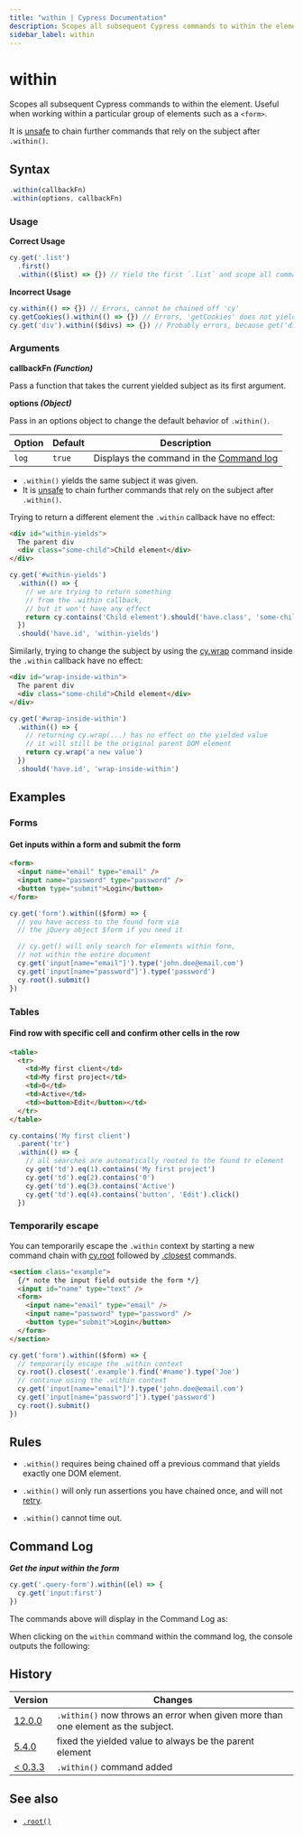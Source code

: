 ```yaml
---
title: "within | Cypress Documentation"
description: Scopes all subsequent Cypress commands to within the element.
sidebar_label: within
---
```


<ProductHeading product="app" />

# within

Scopes all subsequent Cypress commands to within the element. Useful when working
within a particular group of elements such as a `<form>`.

It is [unsafe](/app/core-concepts/retry-ability#Only-queries-are-retried) to
chain further commands that rely on the subject after `.within()`.

## Syntax

```javascript
.within(callbackFn)
.within(options, callbackFn)
```

### Usage

<Icon name="check-circle" color="green" /> **Correct Usage**

```javascript
cy.get('.list')
  .first()
  .within(($list) => {}) // Yield the first `.list` and scope all commands within it
```

<Icon name="exclamation-triangle" color="red" /> **Incorrect Usage**

```javascript
cy.within(() => {}) // Errors, cannot be chained off 'cy'
cy.getCookies().within(() => {}) // Errors, 'getCookies' does not yield DOM element
cy.get('div').within(($divs) => {}) // Probably errors, because get('div') yields multiple elements
```

### Arguments

<Icon name="angle-right" /> **callbackFn _(Function)_**

Pass a function that takes the current yielded subject as its first argument.

<Icon name="angle-right" /> **options _(Object)_**

Pass in an options object to change the default behavior of `.within()`.

| Option | Default | Description                                                                         |
| ------ | ------- | ----------------------------------------------------------------------------------- |
| `log`  | `true`  | Displays the command in the [Command log](/app/core-concepts/open-mode#Command-Log) |

<HeaderYields />

- `.within()` yields the same subject it was given.
- It is [unsafe](/app/core-concepts/retry-ability#Only-queries-are-retried)
  to chain further commands that rely on the subject after `.within()`.

Trying to return a different element the `.within` callback have no effect:

```html
<div id="within-yields">
  The parent div
  <div class="some-child">Child element</div>
</div>
```

```js
cy.get('#within-yields')
  .within(() => {
    // we are trying to return something
    // from the .within callback,
    // but it won't have any effect
    return cy.contains('Child element').should('have.class', 'some-child')
  })
  .should('have.id', 'within-yields')
```

Similarly, trying to change the subject by using the
[cy.wrap](/api/commands/wrap) command inside the `.within` callback have no
effect:

```html
<div id="wrap-inside-within">
  The parent div
  <div class="some-child">Child element</div>
</div>
```

```js
cy.get('#wrap-inside-within')
  .within(() => {
    // returning cy.wrap(...) has no effect on the yielded value
    // it will still be the original parent DOM element
    return cy.wrap('a new value')
  })
  .should('have.id', 'wrap-inside-within')
```

## Examples

### Forms

#### Get inputs within a form and submit the form

```html
<form>
  <input name="email" type="email" />
  <input name="password" type="password" />
  <button type="submit">Login</button>
</form>
```

```javascript
cy.get('form').within(($form) => {
  // you have access to the found form via
  // the jQuery object $form if you need it

  // cy.get() will only search for elements within form,
  // not within the entire document
  cy.get('input[name="email"]').type('john.doe@email.com')
  cy.get('input[name="password"]').type('password')
  cy.root().submit()
})
```

### Tables

#### Find row with specific cell and confirm other cells in the row

```html
<table>
  <tr>
    <td>My first client</td>
    <td>My first project</td>
    <td>0</td>
    <td>Active</td>
    <td><button>Edit</button></td>
  </tr>
</table>
```

```javascript
cy.contains('My first client')
  .parent('tr')
  .within(() => {
    // all searches are automatically rooted to the found tr element
    cy.get('td').eq(1).contains('My first project')
    cy.get('td').eq(2).contains('0')
    cy.get('td').eq(3).contains('Active')
    cy.get('td').eq(4).contains('button', 'Edit').click()
  })
```

### Temporarily escape

You can temporarily escape the `.within` context by starting a new command chain
with [cy.root](/api/commands/root) followed by [.closest](/api/commands/closest)
commands.

```html
<section class="example">
  {/* note the input field outside the form */}
  <input id="name" type="text" />
  <form>
    <input name="email" type="email" />
    <input name="password" type="password" />
    <button type="submit">Login</button>
  </form>
</section>
```

```javascript
cy.get('form').within(($form) => {
  // temporarily escape the .within context
  cy.root().closest('.example').find('#name').type('Joe')
  // continue using the .within context
  cy.get('input[name="email"]').type('john.doe@email.com')
  cy.get('input[name="password"]').type('password')
  cy.root().submit()
})
```

## Rules

<HeaderRequirements />

- `.within()` requires being chained off a previous command that yields exactly
  one DOM element.

<HeaderAssertions />

- `.within()` will only run assertions you have chained once, and will not
  [retry](/app/core-concepts/retry-ability).

<HeaderTimeouts />

- `.within()` cannot time out.

## Command Log

**_Get the input within the form_**

```javascript
cy.get('.query-form').within((el) => {
  cy.get('input:first')
})
```

The commands above will display in the Command Log as:

<DocsImage
  src="/img/api/within/go-within-other-dom-elements.png"
  alt="Command Log within"
/>

When clicking on the `within` command within the command log, the console
outputs the following:

<DocsImage
  src="/img/api/within/within-shows-its-yield-in-console-log.png"
  alt="Console Log within"
/>

## History

| Version                                    | Changes                                                                          |
| ------------------------------------------ | -------------------------------------------------------------------------------- |
| [12.0.0](/app/references/changelog#12-0-0) | `.within()` now throws an error when given more than one element as the subject. |
| [5.4.0](/app/references/changelog#5-4-0)   | fixed the yielded value to always be the parent element                          |
| [< 0.3.3](/app/references/changelog#0-3-3) | `.within()` command added                                                        |

## See also

- [`.root()`](/api/commands/root)
